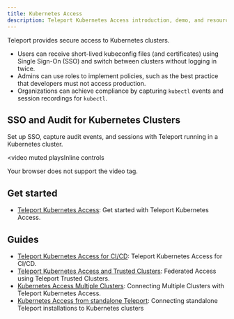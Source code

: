 ```yaml
---
title: Kubernetes Access
description: Teleport Kubernetes Access introduction, demo, and resources.
---
```


Teleport provides secure access to Kubernetes clusters.

- Users can receive short-lived kubeconfig files (and certificates) using Single Sign-On (SSO) and switch between clusters without logging in twice.
- Admins can use roles to implement policies, such as the best practice that developers must not access production.
- Organizations can achieve compliance by capturing `kubectl` events and session recordings for `kubectl`.

## SSO and Audit for Kubernetes Clusters

Set up SSO, capture audit events, and sessions with Teleport running in a Kubernetes cluster.

<video
  muted
  playsInline
  controls
>
  <source
    src="https://goteleport.com/teleport/videos/kubernetes-access/kubelogin.mp4"
    type="video/mp4"
  />

  <source
    src="https://goteleport.com/teleport/videos/kubernetes-access/kubelogin.webm"
    type="video/webm"
  />

  Your browser does not support the video tag.
</video>

## Get started

- [Teleport Kubernetes Access](./getting-started.mdx): Get started with Teleport Kubernetes Access.

## Guides

- [Teleport Kubernetes Access for CI/CD](./guides/cicd.mdx): Teleport Kubernetes Access for CI/CD.
- [Teleport Kubernetes Access and Trusted Clusters](./guides/federation.mdx): Federated Access using Teleport Trusted Clusters.
- [Kubernetes Access Multiple Clusters](./guides/multiple-clusters.mdx): Connecting Multiple Clusters with Teleport Kubernetes Access.
- [Kubernetes Access from standalone Teleport](./guides/standalone-teleport.mdx): Connecting standalone Teleport installations to Kubernetes clusters

